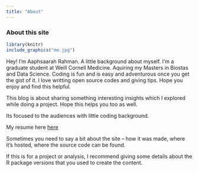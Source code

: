 ---
title: "About"
---

### About this site

```{r, out.width = '30%', fig.align="center", echo = FALSE}
library(knitr)
include_graphics("me.jpg")
```
Hey!
I'm Aaphsaarah Rahman. A little background about myself. I'm a graduate student at Weill Cornell Medicine. Aquiring my Masters in Biostas and Data Science. Coding is fun and is easy and adventurous once you get the gist of it. I love writting open source codes and giving tips. Hope you enjoy and find this helpful.

This blog is about sharing something interesting insights which I explored while doing a project. Hope this helps you too as well. 

Its focused to the audiences with little coding background. 


My resume here [here](Aaphsaarah_r.pdf)



Sometimes you need to say a bit about the site -- how it was made, where it's hosted, where the source code can be found. 

If this is for a project or analysis, I recommend giving some details about the R package versions that you used to create the content.